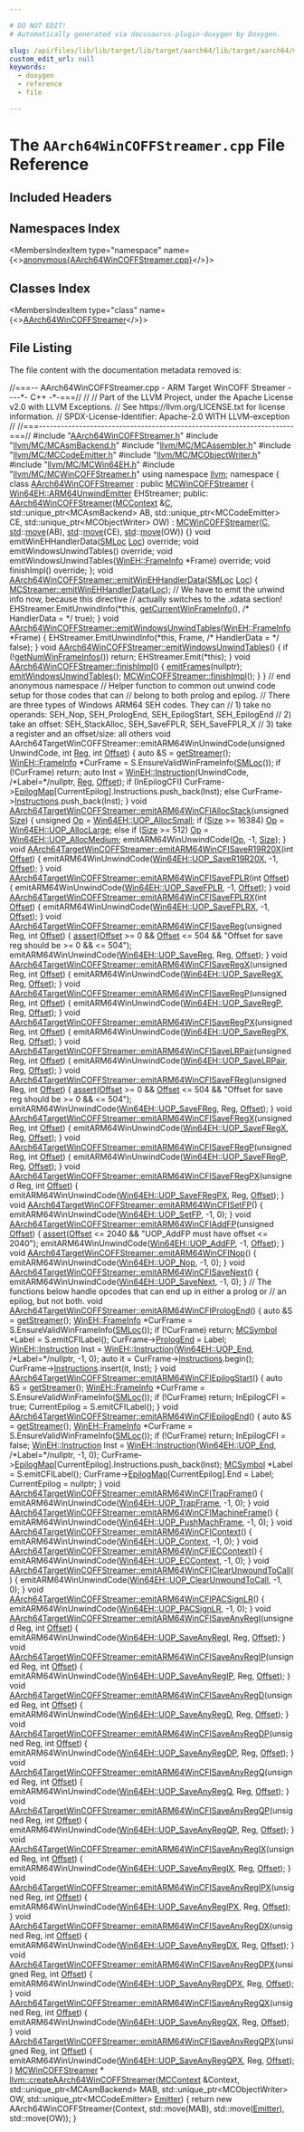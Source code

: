 ```yaml
---

# DO NOT EDIT!
# Automatically generated via docusaurus-plugin-doxygen by Doxygen.

slug: /api/files/lib/lib/target/lib/target/aarch64/lib/target/aarch64/mctargetdesc/aarch64wincoffstreamer-cpp
custom_edit_url: null
keywords:
  - doxygen
  - reference
  - file

---
```





# The `AArch64WinCOFFStreamer.cpp` File Reference

<DoxygenPage pluginConfig={pluginConfig}>



## Included Headers

<IncludesList>
<IncludesListItem
  filePath="AArch64WinCOFFStreamer.h"
  permalink="/docs/api/files/lib/lib/target/lib/target/aarch64/lib/target/aarch64/mctargetdesc/aarch64wincoffstreamer-h"
  isLocal="true" />
<IncludesListItem
  filePath="llvm/MC/MCAsmBackend.h"
  permalink="/docs/api/files/include/include/llvm/include/llvm/mc/mcasmbackend-h"
  isLocal="true" />
<IncludesListItem
  filePath="llvm/MC/MCAssembler.h"
  permalink="/docs/api/files/include/include/llvm/include/llvm/mc/mcassembler-h"
  isLocal="true" />
<IncludesListItem
  filePath="llvm/MC/MCCodeEmitter.h"
  permalink="/docs/api/files/include/include/llvm/include/llvm/mc/mccodeemitter-h"
  isLocal="true" />
<IncludesListItem
  filePath="llvm/MC/MCObjectWriter.h"
  permalink="/docs/api/files/include/include/llvm/include/llvm/mc/mcobjectwriter-h"
  isLocal="true" />
<IncludesListItem
  filePath="llvm/MC/MCWin64EH.h"
  permalink="/docs/api/files/include/include/llvm/include/llvm/mc/mcwin64eh-h"
  isLocal="true" />
<IncludesListItem
  filePath="llvm/MC/MCWinCOFFStreamer.h"
  permalink="/docs/api/files/include/include/llvm/include/llvm/mc/mcwincoffstreamer-h"
  isLocal="true" />
</IncludesList>

## Namespaces Index

<MembersIndex>

<MembersIndexItem
  type="namespace"
  name={<><a href="/docs/api/namespaces/anonymous-aarch64wincoffstreamer-cpp-">anonymous&#123;AArch64WinCOFFStreamer.cpp&#125;</a></>}>
</MembersIndexItem>

</MembersIndex>

## Classes Index

<MembersIndex>

<MembersIndexItem
  type="class"
  name={<><a href="/docs/api/classes/anonymous-namespace-aarch64wincoffstreamer-cpp-/aarch64wincoffstreamer">AArch64WinCOFFStreamer</a></>}>
</MembersIndexItem>

</MembersIndex>


## File Listing

The file content with the documentation metadata removed is:

<ProgramListing>

<Link id="l00001" /><CodeLine lineNumber="1"><span class="doxyHighlightComment">//===-- AArch64WinCOFFStreamer.cpp - ARM Target WinCOFF Streamer ----&#42;- C++ -&#42;-===//</span></CodeLine>
<Link id="l00002" /><CodeLine lineNumber="2"><span class="doxyHighlightComment">//</span></CodeLine>
<Link id="l00003" /><CodeLine lineNumber="3"><span class="doxyHighlightComment">// Part of the LLVM Project, under the Apache License v2.0 with LLVM Exceptions.</span></CodeLine>
<Link id="l00004" /><CodeLine lineNumber="4"><span class="doxyHighlightComment">// See https://llvm.org/LICENSE.txt for license information.</span></CodeLine>
<Link id="l00005" /><CodeLine lineNumber="5"><span class="doxyHighlightComment">// SPDX-License-Identifier: Apache-2.0 WITH LLVM-exception</span></CodeLine>
<Link id="l00006" /><CodeLine lineNumber="6"><span class="doxyHighlightComment">//</span></CodeLine>
<Link id="l00007" /><CodeLine lineNumber="7"><span class="doxyHighlightComment">//===----------------------------------------------------------------------===//</span></CodeLine>
<Link id="l00008" /><CodeLine lineNumber="8"></CodeLine>
<Link id="l00009" /><CodeLine lineNumber="9"><span class="doxyHighlightPreprocessor">#include &quot;<a href="/docs/api/files/lib/lib/target/lib/target/aarch64/lib/target/aarch64/mctargetdesc/aarch64wincoffstreamer-h">AArch64WinCOFFStreamer.h</a>&quot;</span></CodeLine>
<Link id="l00010" /><CodeLine lineNumber="10"><span class="doxyHighlightPreprocessor">#include &quot;<a href="/docs/api/files/include/include/llvm/include/llvm/mc/mcasmbackend-h">llvm/MC/MCAsmBackend.h</a>&quot;</span></CodeLine>
<Link id="l00011" /><CodeLine lineNumber="11"><span class="doxyHighlightPreprocessor">#include &quot;<a href="/docs/api/files/include/include/llvm/include/llvm/mc/mcassembler-h">llvm/MC/MCAssembler.h</a>&quot;</span></CodeLine>
<Link id="l00012" /><CodeLine lineNumber="12"><span class="doxyHighlightPreprocessor">#include &quot;<a href="/docs/api/files/include/include/llvm/include/llvm/mc/mccodeemitter-h">llvm/MC/MCCodeEmitter.h</a>&quot;</span></CodeLine>
<Link id="l00013" /><CodeLine lineNumber="13"><span class="doxyHighlightPreprocessor">#include &quot;<a href="/docs/api/files/include/include/llvm/include/llvm/mc/mcobjectwriter-h">llvm/MC/MCObjectWriter.h</a>&quot;</span></CodeLine>
<Link id="l00014" /><CodeLine lineNumber="14"><span class="doxyHighlightPreprocessor">#include &quot;<a href="/docs/api/files/include/include/llvm/include/llvm/mc/mcwin64eh-h">llvm/MC/MCWin64EH.h</a>&quot;</span></CodeLine>
<Link id="l00015" /><CodeLine lineNumber="15"><span class="doxyHighlightPreprocessor">#include &quot;<a href="/docs/api/files/include/include/llvm/include/llvm/mc/mcwincoffstreamer-h">llvm/MC/MCWinCOFFStreamer.h</a>&quot;</span></CodeLine>
<Link id="l00016" /><CodeLine lineNumber="16"></CodeLine>
<Link id="l00017" /><CodeLine lineNumber="17"><span class="doxyHighlightKeyword">using namespace </span><span class="doxyHighlight"><a href="/docs/api/namespaces/llvm">llvm</a>;</span></CodeLine>
<Link id="l00018" /><CodeLine lineNumber="18"></CodeLine>
<Link id="l00019" /><CodeLine lineNumber="19" lineLink="/docs/api/namespaces/anonymous-aarch64wincoffstreamer-cpp-"><span class="doxyHighlightKeyword">namespace </span><span class="doxyHighlight">&#123;</span></CodeLine>
<Link id="l00020" /><CodeLine lineNumber="20"></CodeLine>
<Link id="l00021" /><CodeLine lineNumber="21" lineLink="/docs/api/classes/anonymous-namespace-aarch64wincoffstreamer-cpp-/aarch64wincoffstreamer"><span class="doxyHighlightKeyword">class </span><span class="doxyHighlight"><a href="/docs/api/classes/anonymous-namespace-aarch64wincoffstreamer-cpp-/aarch64wincoffstreamer/#af8b470702843e1ae0d60d8041f2e48c7">AArch64WinCOFFStreamer</a> : </span><span class="doxyHighlightKeyword">public</span><span class="doxyHighlight"> <a href="/docs/api/classes/llvm/mcwincoffstreamer/#a5c671ab9beefef98e0f4702b91cd96b5">MCWinCOFFStreamer</a> &#123;</span></CodeLine>
<Link id="l00022" /><CodeLine lineNumber="22"><span class="doxyHighlight">  <a href="/docs/api/classes/llvm/win64eh/arm64unwindemitter">Win64EH::ARM64UnwindEmitter</a> EHStreamer;</span></CodeLine>
<Link id="l00023" /><CodeLine lineNumber="23"></CodeLine>
<Link id="l00024" /><CodeLine lineNumber="24"><span class="doxyHighlightKeyword">public</span><span class="doxyHighlight">:</span></CodeLine>
<Link id="l00025" /><CodeLine lineNumber="25" lineLink="/docs/api/classes/anonymous-namespace-aarch64wincoffstreamer-cpp-/aarch64wincoffstreamer/#af8b470702843e1ae0d60d8041f2e48c7"><span class="doxyHighlight">  <a href="/docs/api/classes/anonymous-namespace-aarch64wincoffstreamer-cpp-/aarch64wincoffstreamer/#af8b470702843e1ae0d60d8041f2e48c7">AArch64WinCOFFStreamer</a>(<a href="/docs/api/classes/llvm/mccontext">MCContext</a> &amp;<a href="/docs/api/namespaces/llvm/callingconv/#ac6aa1387c4375260e2468eb5a77fdb4cafd841a49aec1539bc88abc8ff9e170fb">C</a>, std::unique&#95;ptr&lt;MCAsmBackend&gt; AB,</span></CodeLine>
<Link id="l00026" /><CodeLine lineNumber="26"><span class="doxyHighlight">                         std::unique&#95;ptr&lt;MCCodeEmitter&gt; CE,</span></CodeLine>
<Link id="l00027" /><CodeLine lineNumber="27"><span class="doxyHighlight">                         std::unique&#95;ptr&lt;MCObjectWriter&gt; OW)</span></CodeLine>
<Link id="l00028" /><CodeLine lineNumber="28"><span class="doxyHighlight">      : <a href="/docs/api/classes/llvm/mcwincoffstreamer/#a5c671ab9beefef98e0f4702b91cd96b5">MCWinCOFFStreamer</a>(<a href="/docs/api/namespaces/llvm/callingconv/#ac6aa1387c4375260e2468eb5a77fdb4cafd841a49aec1539bc88abc8ff9e170fb">C</a>, <a href="/docs/api/namespaces/std">std</a>::<a href="/docs/api/namespaces/llvm/#abfc9c7ecf70f66901e439f7c04ef3dbb">move</a>(AB), <a href="/docs/api/namespaces/std">std</a>::<a href="/docs/api/namespaces/llvm/#abfc9c7ecf70f66901e439f7c04ef3dbb">move</a>(CE), <a href="/docs/api/namespaces/std">std</a>::<a href="/docs/api/namespaces/llvm/#abfc9c7ecf70f66901e439f7c04ef3dbb">move</a>(OW)) &#123;&#125;</span></CodeLine>
<Link id="l00029" /><CodeLine lineNumber="29"></CodeLine>
<Link id="l00030" /><CodeLine lineNumber="30"><span class="doxyHighlight">  </span><span class="doxyHighlightKeywordType">void</span><span class="doxyHighlight"> emitWinEHHandlerData(<a href="/docs/api/classes/llvm/smloc">SMLoc</a> <a href="/docs/api/namespaces/llvm/loc">Loc</a>) </span><span class="doxyHighlightKeyword">override</span><span class="doxyHighlight">;</span></CodeLine>
<Link id="l00031" /><CodeLine lineNumber="31"><span class="doxyHighlight">  </span><span class="doxyHighlightKeywordType">void</span><span class="doxyHighlight"> emitWindowsUnwindTables() </span><span class="doxyHighlightKeyword">override</span><span class="doxyHighlight">;</span></CodeLine>
<Link id="l00032" /><CodeLine lineNumber="32"><span class="doxyHighlight">  </span><span class="doxyHighlightKeywordType">void</span><span class="doxyHighlight"> emitWindowsUnwindTables(<a href="/docs/api/structs/llvm/wineh/frameinfo">WinEH::FrameInfo</a> &#42;Frame) </span><span class="doxyHighlightKeyword">override</span><span class="doxyHighlight">;</span></CodeLine>
<Link id="l00033" /><CodeLine lineNumber="33"><span class="doxyHighlight">  </span><span class="doxyHighlightKeywordType">void</span><span class="doxyHighlight"> finishImpl() </span><span class="doxyHighlightKeyword">override</span><span class="doxyHighlight">;</span></CodeLine>
<Link id="l00034" /><CodeLine lineNumber="34"><span class="doxyHighlight">&#125;;</span></CodeLine>
<Link id="l00035" /><CodeLine lineNumber="35"></CodeLine>
<Link id="l00036" /><CodeLine lineNumber="36" lineLink="/docs/api/classes/anonymous-namespace-aarch64wincoffstreamer-cpp-/aarch64wincoffstreamer/#acd5116daf50e7e1c389362e6eb3fdc55"><span class="doxyHighlightKeywordType">void</span><span class="doxyHighlight"> <a href="/docs/api/classes/anonymous-namespace-aarch64wincoffstreamer-cpp-/aarch64wincoffstreamer/#acd5116daf50e7e1c389362e6eb3fdc55">AArch64WinCOFFStreamer::emitWinEHHandlerData</a>(<a href="/docs/api/classes/llvm/smloc">SMLoc</a> <a href="/docs/api/namespaces/llvm/loc">Loc</a>) &#123;</span></CodeLine>
<Link id="l00037" /><CodeLine lineNumber="37"><span class="doxyHighlight">  <a href="/docs/api/classes/llvm/mcstreamer/#a4e42517f705e57c03ce078fcac4e8f19">MCStreamer::emitWinEHHandlerData</a>(<a href="/docs/api/namespaces/llvm/loc">Loc</a>);</span></CodeLine>
<Link id="l00038" /><CodeLine lineNumber="38"></CodeLine>
<Link id="l00039" /><CodeLine lineNumber="39"><span class="doxyHighlight">  </span><span class="doxyHighlightComment">// We have to emit the unwind info now, because this directive</span></CodeLine>
<Link id="l00040" /><CodeLine lineNumber="40"><span class="doxyHighlight">  </span><span class="doxyHighlightComment">// actually switches to the .xdata section!</span></CodeLine>
<Link id="l00041" /><CodeLine lineNumber="41"><span class="doxyHighlight">  EHStreamer.EmitUnwindInfo(&#42;</span><span class="doxyHighlightKeyword">this</span><span class="doxyHighlight">, <a href="/docs/api/classes/llvm/mcstreamer/#af2c1682a7f094bf9534d3461286aa62f">getCurrentWinFrameInfo</a>(),</span></CodeLine>
<Link id="l00042" /><CodeLine lineNumber="42"><span class="doxyHighlight">                            </span><span class="doxyHighlightComment">/&#42; HandlerData = &#42;/</span><span class="doxyHighlight"> </span><span class="doxyHighlightKeyword">true</span><span class="doxyHighlight">);</span></CodeLine>
<Link id="l00043" /><CodeLine lineNumber="43"><span class="doxyHighlight">&#125;</span></CodeLine>
<Link id="l00044" /><CodeLine lineNumber="44"></CodeLine>
<Link id="l00045" /><CodeLine lineNumber="45" lineLink="/docs/api/classes/anonymous-namespace-aarch64wincoffstreamer-cpp-/aarch64wincoffstreamer/#a91589e65a0284a67e17076bb9b5b0e49"><span class="doxyHighlightKeywordType">void</span><span class="doxyHighlight"> <a href="/docs/api/classes/anonymous-namespace-aarch64wincoffstreamer-cpp-/aarch64wincoffstreamer/#a4fea67fe039acc76c5893c493af01847">AArch64WinCOFFStreamer::emitWindowsUnwindTables</a>(<a href="/docs/api/structs/llvm/wineh/frameinfo">WinEH::FrameInfo</a> &#42;Frame) &#123;</span></CodeLine>
<Link id="l00046" /><CodeLine lineNumber="46"><span class="doxyHighlight">  EHStreamer.EmitUnwindInfo(&#42;</span><span class="doxyHighlightKeyword">this</span><span class="doxyHighlight">, Frame, </span><span class="doxyHighlightComment">/&#42; HandlerData = &#42;/</span><span class="doxyHighlight"> </span><span class="doxyHighlightKeyword">false</span><span class="doxyHighlight">);</span></CodeLine>
<Link id="l00047" /><CodeLine lineNumber="47"><span class="doxyHighlight">&#125;</span></CodeLine>
<Link id="l00048" /><CodeLine lineNumber="48"></CodeLine>
<Link id="l00049" /><CodeLine lineNumber="49" lineLink="/docs/api/classes/anonymous-namespace-aarch64wincoffstreamer-cpp-/aarch64wincoffstreamer/#a4fea67fe039acc76c5893c493af01847"><span class="doxyHighlightKeywordType">void</span><span class="doxyHighlight"> <a href="/docs/api/classes/anonymous-namespace-aarch64wincoffstreamer-cpp-/aarch64wincoffstreamer/#a4fea67fe039acc76c5893c493af01847">AArch64WinCOFFStreamer::emitWindowsUnwindTables</a>() &#123;</span></CodeLine>
<Link id="l00050" /><CodeLine lineNumber="50"><span class="doxyHighlight">  </span><span class="doxyHighlightKeywordFlow">if</span><span class="doxyHighlight"> (!<a href="/docs/api/classes/llvm/mcstreamer/#a29cea003318c9d843e3dd2072ad87e80">getNumWinFrameInfos</a>())</span></CodeLine>
<Link id="l00051" /><CodeLine lineNumber="51"><span class="doxyHighlight">    </span><span class="doxyHighlightKeywordFlow">return</span><span class="doxyHighlight">;</span></CodeLine>
<Link id="l00052" /><CodeLine lineNumber="52"><span class="doxyHighlight">  EHStreamer.Emit(&#42;</span><span class="doxyHighlightKeyword">this</span><span class="doxyHighlight">);</span></CodeLine>
<Link id="l00053" /><CodeLine lineNumber="53"><span class="doxyHighlight">&#125;</span></CodeLine>
<Link id="l00054" /><CodeLine lineNumber="54"></CodeLine>
<Link id="l00055" /><CodeLine lineNumber="55" lineLink="/docs/api/classes/anonymous-namespace-aarch64wincoffstreamer-cpp-/aarch64wincoffstreamer/#a2eb3606a403f00ac9653b45f4b246d1d"><span class="doxyHighlightKeywordType">void</span><span class="doxyHighlight"> <a href="/docs/api/classes/anonymous-namespace-aarch64wincoffstreamer-cpp-/aarch64wincoffstreamer/#a2eb3606a403f00ac9653b45f4b246d1d">AArch64WinCOFFStreamer::finishImpl</a>() &#123;</span></CodeLine>
<Link id="l00056" /><CodeLine lineNumber="56"><span class="doxyHighlight">  <a href="/docs/api/classes/llvm/mcobjectstreamer/#ad65b998727eb009e1a448a4aa3f2e1b3">emitFrames</a>(</span><span class="doxyHighlightKeyword">nullptr</span><span class="doxyHighlight">);</span></CodeLine>
<Link id="l00057" /><CodeLine lineNumber="57"><span class="doxyHighlight">  <a href="/docs/api/classes/anonymous-namespace-aarch64wincoffstreamer-cpp-/aarch64wincoffstreamer/#a4fea67fe039acc76c5893c493af01847">emitWindowsUnwindTables</a>();</span></CodeLine>
<Link id="l00058" /><CodeLine lineNumber="58"></CodeLine>
<Link id="l00059" /><CodeLine lineNumber="59"><span class="doxyHighlight">  <a href="/docs/api/classes/llvm/mcwincoffstreamer/#a7f964c60245b61612ddd6509cba7eb74">MCWinCOFFStreamer::finishImpl</a>();</span></CodeLine>
<Link id="l00060" /><CodeLine lineNumber="60"><span class="doxyHighlight">&#125;</span></CodeLine>
<Link id="l00061" /><CodeLine lineNumber="61"><span class="doxyHighlight">&#125; </span><span class="doxyHighlightComment">// end anonymous namespace</span></CodeLine>
<Link id="l00062" /><CodeLine lineNumber="62"></CodeLine>
<Link id="l00063" /><CodeLine lineNumber="63"><span class="doxyHighlightComment">// Helper function to common out unwind code setup for those codes that can</span></CodeLine>
<Link id="l00064" /><CodeLine lineNumber="64"><span class="doxyHighlightComment">// belong to both prolog and epilog.</span></CodeLine>
<Link id="l00065" /><CodeLine lineNumber="65"><span class="doxyHighlightComment">// There are three types of Windows ARM64 SEH codes.  They can</span></CodeLine>
<Link id="l00066" /><CodeLine lineNumber="66"><span class="doxyHighlightComment">// 1) take no operands: SEH&#95;Nop, SEH&#95;PrologEnd, SEH&#95;EpilogStart, SEH&#95;EpilogEnd</span></CodeLine>
<Link id="l00067" /><CodeLine lineNumber="67"><span class="doxyHighlightComment">// 2) take an offset: SEH&#95;StackAlloc, SEH&#95;SaveFPLR, SEH&#95;SaveFPLR&#95;X</span></CodeLine>
<Link id="l00068" /><CodeLine lineNumber="68"><span class="doxyHighlightComment">// 3) take a register and an offset/size: all others</span></CodeLine>
<Link id="l00069" /><CodeLine lineNumber="69"><span class="doxyHighlightKeywordType">void</span><span class="doxyHighlight"> AArch64TargetWinCOFFStreamer::emitARM64WinUnwindCode(</span><span class="doxyHighlightKeywordType">unsigned</span><span class="doxyHighlight"> UnwindCode,</span></CodeLine>
<Link id="l00070" /><CodeLine lineNumber="70"><span class="doxyHighlight">                                                          </span><span class="doxyHighlightKeywordType">int</span><span class="doxyHighlight"> <a href="/docs/api/files/lib/lib/codegen/machinesink-cpp/#a359e1ff26f6d466d927a61aae45b05c3">Reg</a>, </span><span class="doxyHighlightKeywordType">int</span><span class="doxyHighlight"> <a href="/docs/api/namespaces/llvm/#a05f5b9a11bdcc5feba62899f95dcf878a3134224cba2545bc57954d3b072aebb4">Offset</a>) &#123;</span></CodeLine>
<Link id="l00071" /><CodeLine lineNumber="71"><span class="doxyHighlight">  </span><span class="doxyHighlightKeyword">auto</span><span class="doxyHighlight"> &amp;S = <a href="/docs/api/classes/llvm/mctargetstreamer/#aae0550266742eb14bea527b1e6f6300a">getStreamer</a>();</span></CodeLine>
<Link id="l00072" /><CodeLine lineNumber="72"><span class="doxyHighlight">  <a href="/docs/api/structs/llvm/wineh/frameinfo">WinEH::FrameInfo</a> &#42;CurFrame = S.EnsureValidWinFrameInfo(<a href="/docs/api/classes/llvm/smloc">SMLoc</a>());</span></CodeLine>
<Link id="l00073" /><CodeLine lineNumber="73"><span class="doxyHighlight">  </span><span class="doxyHighlightKeywordFlow">if</span><span class="doxyHighlight"> (!CurFrame)</span></CodeLine>
<Link id="l00074" /><CodeLine lineNumber="74"><span class="doxyHighlight">    </span><span class="doxyHighlightKeywordFlow">return</span><span class="doxyHighlight">;</span></CodeLine>
<Link id="l00075" /><CodeLine lineNumber="75"><span class="doxyHighlight">  </span><span class="doxyHighlightKeyword">auto</span><span class="doxyHighlight"> Inst = <a href="/docs/api/structs/llvm/wineh/instruction">WinEH::Instruction</a>(UnwindCode, </span><span class="doxyHighlightComment">/&#42;Label=&#42;/</span><span class="doxyHighlightKeyword">nullptr</span><span class="doxyHighlight">, <a href="/docs/api/files/lib/lib/codegen/machinesink-cpp/#a359e1ff26f6d466d927a61aae45b05c3">Reg</a>, <a href="/docs/api/namespaces/llvm/#a05f5b9a11bdcc5feba62899f95dcf878a3134224cba2545bc57954d3b072aebb4">Offset</a>);</span></CodeLine>
<Link id="l00076" /><CodeLine lineNumber="76"><span class="doxyHighlight">  </span><span class="doxyHighlightKeywordFlow">if</span><span class="doxyHighlight"> (InEpilogCFI)</span></CodeLine>
<Link id="l00077" /><CodeLine lineNumber="77"><span class="doxyHighlight">    CurFrame-&gt;<a href="/docs/api/structs/llvm/wineh/frameinfo/#a7364f28eaaef25fb43890373f3792a01">EpilogMap</a>&#91;CurrentEpilog&#93;.Instructions.push&#95;back(Inst);</span></CodeLine>
<Link id="l00078" /><CodeLine lineNumber="78"><span class="doxyHighlight">  </span><span class="doxyHighlightKeywordFlow">else</span></CodeLine>
<Link id="l00079" /><CodeLine lineNumber="79"><span class="doxyHighlight">    CurFrame-&gt;<a href="/docs/api/structs/llvm/wineh/frameinfo/#a10bcb4d81ba20e479977a46859383c93">Instructions</a>.push&#95;back(Inst);</span></CodeLine>
<Link id="l00080" /><CodeLine lineNumber="80"><span class="doxyHighlight">&#125;</span></CodeLine>
<Link id="l00081" /><CodeLine lineNumber="81"></CodeLine>
<Link id="l00082" /><CodeLine lineNumber="82" lineLink="/docs/api/classes/llvm/aarch64targetwincoffstreamer/#a9d5dd323f1b0c1f4f8d015996ff9ad62"><span class="doxyHighlightKeywordType">void</span><span class="doxyHighlight"> <a href="/docs/api/classes/llvm/aarch64targetwincoffstreamer/#a9d5dd323f1b0c1f4f8d015996ff9ad62">AArch64TargetWinCOFFStreamer::emitARM64WinCFIAllocStack</a>(</span><span class="doxyHighlightKeywordType">unsigned</span><span class="doxyHighlight"> <a href="/docs/api/files/lib/lib/analysis/inlineorder-cpp/#a7ee6f0cb51c3b9056199e9a0001fe8c3a6f6cb72d544962fa333e2e34ce64f719">Size</a>) &#123;</span></CodeLine>
<Link id="l00083" /><CodeLine lineNumber="83"><span class="doxyHighlight">  </span><span class="doxyHighlightKeywordType">unsigned</span><span class="doxyHighlight"> <a href="/docs/api/namespaces/llvm/#ab471937b9a227e70c7fe8bd9604014d6">Op</a> = <a href="/docs/api/namespaces/llvm/win64eh/#a6147069c8d9fb51bcbc2ec9ff447a21ea852e7cdf29ed57cc4c6fe34fbe236166">Win64EH::UOP&#95;AllocSmall</a>;</span></CodeLine>
<Link id="l00084" /><CodeLine lineNumber="84"><span class="doxyHighlight">  </span><span class="doxyHighlightKeywordFlow">if</span><span class="doxyHighlight"> (<a href="/docs/api/files/lib/lib/analysis/inlineorder-cpp/#a7ee6f0cb51c3b9056199e9a0001fe8c3a6f6cb72d544962fa333e2e34ce64f719">Size</a> &gt;= 16384)</span></CodeLine>
<Link id="l00085" /><CodeLine lineNumber="85"><span class="doxyHighlight">    <a href="/docs/api/namespaces/llvm/#ab471937b9a227e70c7fe8bd9604014d6">Op</a> = <a href="/docs/api/namespaces/llvm/win64eh/#a6147069c8d9fb51bcbc2ec9ff447a21ea696f26056e05c65dd7c1bb6da6bb6c94">Win64EH::UOP&#95;AllocLarge</a>;</span></CodeLine>
<Link id="l00086" /><CodeLine lineNumber="86"><span class="doxyHighlight">  </span><span class="doxyHighlightKeywordFlow">else</span><span class="doxyHighlight"> </span><span class="doxyHighlightKeywordFlow">if</span><span class="doxyHighlight"> (<a href="/docs/api/files/lib/lib/analysis/inlineorder-cpp/#a7ee6f0cb51c3b9056199e9a0001fe8c3a6f6cb72d544962fa333e2e34ce64f719">Size</a> &gt;= 512)</span></CodeLine>
<Link id="l00087" /><CodeLine lineNumber="87"><span class="doxyHighlight">    <a href="/docs/api/namespaces/llvm/#ab471937b9a227e70c7fe8bd9604014d6">Op</a> = <a href="/docs/api/namespaces/llvm/win64eh/#a6147069c8d9fb51bcbc2ec9ff447a21eae2ba520dfe4a97772ebb8e010f14b90e">Win64EH::UOP&#95;AllocMedium</a>;</span></CodeLine>
<Link id="l00088" /><CodeLine lineNumber="88"><span class="doxyHighlight">  emitARM64WinUnwindCode(<a href="/docs/api/namespaces/llvm/#ab471937b9a227e70c7fe8bd9604014d6">Op</a>, -1, <a href="/docs/api/files/lib/lib/analysis/inlineorder-cpp/#a7ee6f0cb51c3b9056199e9a0001fe8c3a6f6cb72d544962fa333e2e34ce64f719">Size</a>);</span></CodeLine>
<Link id="l00089" /><CodeLine lineNumber="89"><span class="doxyHighlight">&#125;</span></CodeLine>
<Link id="l00090" /><CodeLine lineNumber="90"></CodeLine>
<Link id="l00091" /><CodeLine lineNumber="91" lineLink="/docs/api/classes/llvm/aarch64targetwincoffstreamer/#a53e079f811bf83e7cff1269555eefe00"><span class="doxyHighlightKeywordType">void</span><span class="doxyHighlight"> <a href="/docs/api/classes/llvm/aarch64targetwincoffstreamer/#a53e079f811bf83e7cff1269555eefe00">AArch64TargetWinCOFFStreamer::emitARM64WinCFISaveR19R20X</a>(</span><span class="doxyHighlightKeywordType">int</span><span class="doxyHighlight"> <a href="/docs/api/namespaces/llvm/#a05f5b9a11bdcc5feba62899f95dcf878a3134224cba2545bc57954d3b072aebb4">Offset</a>) &#123;</span></CodeLine>
<Link id="l00092" /><CodeLine lineNumber="92"><span class="doxyHighlight">  emitARM64WinUnwindCode(<a href="/docs/api/namespaces/llvm/win64eh/#a6147069c8d9fb51bcbc2ec9ff447a21eabcce408cff8a8caddd672fcf9d5f7c4d">Win64EH::UOP&#95;SaveR19R20X</a>, -1, <a href="/docs/api/namespaces/llvm/#a05f5b9a11bdcc5feba62899f95dcf878a3134224cba2545bc57954d3b072aebb4">Offset</a>);</span></CodeLine>
<Link id="l00093" /><CodeLine lineNumber="93"><span class="doxyHighlight">&#125;</span></CodeLine>
<Link id="l00094" /><CodeLine lineNumber="94"></CodeLine>
<Link id="l00095" /><CodeLine lineNumber="95" lineLink="/docs/api/classes/llvm/aarch64targetwincoffstreamer/#a776d494d1bb3f48d1ec38ca9ed7cb293"><span class="doxyHighlightKeywordType">void</span><span class="doxyHighlight"> <a href="/docs/api/classes/llvm/aarch64targetwincoffstreamer/#a776d494d1bb3f48d1ec38ca9ed7cb293">AArch64TargetWinCOFFStreamer::emitARM64WinCFISaveFPLR</a>(</span><span class="doxyHighlightKeywordType">int</span><span class="doxyHighlight"> <a href="/docs/api/namespaces/llvm/#a05f5b9a11bdcc5feba62899f95dcf878a3134224cba2545bc57954d3b072aebb4">Offset</a>) &#123;</span></CodeLine>
<Link id="l00096" /><CodeLine lineNumber="96"><span class="doxyHighlight">  emitARM64WinUnwindCode(<a href="/docs/api/namespaces/llvm/win64eh/#a6147069c8d9fb51bcbc2ec9ff447a21ea40d470d658f8310637362abe42236e5a">Win64EH::UOP&#95;SaveFPLR</a>, -1, <a href="/docs/api/namespaces/llvm/#a05f5b9a11bdcc5feba62899f95dcf878a3134224cba2545bc57954d3b072aebb4">Offset</a>);</span></CodeLine>
<Link id="l00097" /><CodeLine lineNumber="97"><span class="doxyHighlight">&#125;</span></CodeLine>
<Link id="l00098" /><CodeLine lineNumber="98"></CodeLine>
<Link id="l00099" /><CodeLine lineNumber="99" lineLink="/docs/api/classes/llvm/aarch64targetwincoffstreamer/#abdf489e079f69bed3409cb73e79ecf7d"><span class="doxyHighlightKeywordType">void</span><span class="doxyHighlight"> <a href="/docs/api/classes/llvm/aarch64targetwincoffstreamer/#abdf489e079f69bed3409cb73e79ecf7d">AArch64TargetWinCOFFStreamer::emitARM64WinCFISaveFPLRX</a>(</span><span class="doxyHighlightKeywordType">int</span><span class="doxyHighlight"> <a href="/docs/api/namespaces/llvm/#a05f5b9a11bdcc5feba62899f95dcf878a3134224cba2545bc57954d3b072aebb4">Offset</a>) &#123;</span></CodeLine>
<Link id="l00100" /><CodeLine lineNumber="100"><span class="doxyHighlight">  emitARM64WinUnwindCode(<a href="/docs/api/namespaces/llvm/win64eh/#a6147069c8d9fb51bcbc2ec9ff447a21ea1c1e91f085207677f6a87f72211a8e7d">Win64EH::UOP&#95;SaveFPLRX</a>, -1, <a href="/docs/api/namespaces/llvm/#a05f5b9a11bdcc5feba62899f95dcf878a3134224cba2545bc57954d3b072aebb4">Offset</a>);</span></CodeLine>
<Link id="l00101" /><CodeLine lineNumber="101"><span class="doxyHighlight">&#125;</span></CodeLine>
<Link id="l00102" /><CodeLine lineNumber="102"></CodeLine>
<Link id="l00103" /><CodeLine lineNumber="103" lineLink="/docs/api/classes/llvm/aarch64targetwincoffstreamer/#ad23ddcd99441b416fad20f4891eedda6"><span class="doxyHighlightKeywordType">void</span><span class="doxyHighlight"> <a href="/docs/api/classes/llvm/aarch64targetwincoffstreamer/#ad23ddcd99441b416fad20f4891eedda6">AArch64TargetWinCOFFStreamer::emitARM64WinCFISaveReg</a>(</span><span class="doxyHighlightKeywordType">unsigned</span><span class="doxyHighlight"> Reg,</span></CodeLine>
<Link id="l00104" /><CodeLine lineNumber="104"><span class="doxyHighlight">                                                          </span><span class="doxyHighlightKeywordType">int</span><span class="doxyHighlight"> <a href="/docs/api/namespaces/llvm/#a05f5b9a11bdcc5feba62899f95dcf878a3134224cba2545bc57954d3b072aebb4">Offset</a>) &#123;</span></CodeLine>
<Link id="l00105" /><CodeLine lineNumber="105"><span class="doxyHighlight">  <a href="/docs/api/files/lib/lib/target/lib/target/amdgpu/silowercontrolflow-cpp/#a4868c5d81c5ccc98c47aeab6244346a0">assert</a>(<a href="/docs/api/namespaces/llvm/#a05f5b9a11bdcc5feba62899f95dcf878a3134224cba2545bc57954d3b072aebb4">Offset</a> &gt;= 0 &amp;&amp; <a href="/docs/api/namespaces/llvm/#a05f5b9a11bdcc5feba62899f95dcf878a3134224cba2545bc57954d3b072aebb4">Offset</a> &lt;= 504 &amp;&amp;</span></CodeLine>
<Link id="l00106" /><CodeLine lineNumber="106"><span class="doxyHighlight">        </span><span class="doxyHighlightStringLiteral">&quot;Offset for save reg should be &gt;= 0 &amp;&amp; &lt;= 504&quot;</span><span class="doxyHighlight">);</span></CodeLine>
<Link id="l00107" /><CodeLine lineNumber="107"><span class="doxyHighlight">  emitARM64WinUnwindCode(<a href="/docs/api/namespaces/llvm/win64eh/#a6147069c8d9fb51bcbc2ec9ff447a21eabd688d6bb3a01916b39bbf1d073ec4c1">Win64EH::UOP&#95;SaveReg</a>, Reg, <a href="/docs/api/namespaces/llvm/#a05f5b9a11bdcc5feba62899f95dcf878a3134224cba2545bc57954d3b072aebb4">Offset</a>);</span></CodeLine>
<Link id="l00108" /><CodeLine lineNumber="108"><span class="doxyHighlight">&#125;</span></CodeLine>
<Link id="l00109" /><CodeLine lineNumber="109"></CodeLine>
<Link id="l00110" /><CodeLine lineNumber="110" lineLink="/docs/api/classes/llvm/aarch64targetwincoffstreamer/#a5773a16f3375a96f85a6d79f7979e22a"><span class="doxyHighlightKeywordType">void</span><span class="doxyHighlight"> <a href="/docs/api/classes/llvm/aarch64targetwincoffstreamer/#a5773a16f3375a96f85a6d79f7979e22a">AArch64TargetWinCOFFStreamer::emitARM64WinCFISaveRegX</a>(</span><span class="doxyHighlightKeywordType">unsigned</span><span class="doxyHighlight"> Reg,</span></CodeLine>
<Link id="l00111" /><CodeLine lineNumber="111"><span class="doxyHighlight">                                                           </span><span class="doxyHighlightKeywordType">int</span><span class="doxyHighlight"> <a href="/docs/api/namespaces/llvm/#a05f5b9a11bdcc5feba62899f95dcf878a3134224cba2545bc57954d3b072aebb4">Offset</a>) &#123;</span></CodeLine>
<Link id="l00112" /><CodeLine lineNumber="112"><span class="doxyHighlight">  emitARM64WinUnwindCode(<a href="/docs/api/namespaces/llvm/win64eh/#a6147069c8d9fb51bcbc2ec9ff447a21ea6177f784f0f7ad77aeda554a1bec7bc6">Win64EH::UOP&#95;SaveRegX</a>, Reg, <a href="/docs/api/namespaces/llvm/#a05f5b9a11bdcc5feba62899f95dcf878a3134224cba2545bc57954d3b072aebb4">Offset</a>);</span></CodeLine>
<Link id="l00113" /><CodeLine lineNumber="113"><span class="doxyHighlight">&#125;</span></CodeLine>
<Link id="l00114" /><CodeLine lineNumber="114"></CodeLine>
<Link id="l00115" /><CodeLine lineNumber="115" lineLink="/docs/api/classes/llvm/aarch64targetwincoffstreamer/#a52a565690de4ff6cc0e41fe8ce0e5205"><span class="doxyHighlightKeywordType">void</span><span class="doxyHighlight"> <a href="/docs/api/classes/llvm/aarch64targetwincoffstreamer/#a52a565690de4ff6cc0e41fe8ce0e5205">AArch64TargetWinCOFFStreamer::emitARM64WinCFISaveRegP</a>(</span><span class="doxyHighlightKeywordType">unsigned</span><span class="doxyHighlight"> Reg,</span></CodeLine>
<Link id="l00116" /><CodeLine lineNumber="116"><span class="doxyHighlight">                                                           </span><span class="doxyHighlightKeywordType">int</span><span class="doxyHighlight"> <a href="/docs/api/namespaces/llvm/#a05f5b9a11bdcc5feba62899f95dcf878a3134224cba2545bc57954d3b072aebb4">Offset</a>) &#123;</span></CodeLine>
<Link id="l00117" /><CodeLine lineNumber="117"><span class="doxyHighlight">  emitARM64WinUnwindCode(<a href="/docs/api/namespaces/llvm/win64eh/#a6147069c8d9fb51bcbc2ec9ff447a21ea8c6bd0c4141baac292a758ad1e4ed2d2">Win64EH::UOP&#95;SaveRegP</a>, Reg, <a href="/docs/api/namespaces/llvm/#a05f5b9a11bdcc5feba62899f95dcf878a3134224cba2545bc57954d3b072aebb4">Offset</a>);</span></CodeLine>
<Link id="l00118" /><CodeLine lineNumber="118"><span class="doxyHighlight">&#125;</span></CodeLine>
<Link id="l00119" /><CodeLine lineNumber="119"></CodeLine>
<Link id="l00120" /><CodeLine lineNumber="120" lineLink="/docs/api/classes/llvm/aarch64targetwincoffstreamer/#a575a9e794a2aef1d0d570c7edc34ed5f"><span class="doxyHighlightKeywordType">void</span><span class="doxyHighlight"> <a href="/docs/api/classes/llvm/aarch64targetwincoffstreamer/#a575a9e794a2aef1d0d570c7edc34ed5f">AArch64TargetWinCOFFStreamer::emitARM64WinCFISaveRegPX</a>(</span><span class="doxyHighlightKeywordType">unsigned</span><span class="doxyHighlight"> Reg,</span></CodeLine>
<Link id="l00121" /><CodeLine lineNumber="121"><span class="doxyHighlight">                                                            </span><span class="doxyHighlightKeywordType">int</span><span class="doxyHighlight"> <a href="/docs/api/namespaces/llvm/#a05f5b9a11bdcc5feba62899f95dcf878a3134224cba2545bc57954d3b072aebb4">Offset</a>) &#123;</span></CodeLine>
<Link id="l00122" /><CodeLine lineNumber="122"><span class="doxyHighlight">  emitARM64WinUnwindCode(<a href="/docs/api/namespaces/llvm/win64eh/#a6147069c8d9fb51bcbc2ec9ff447a21ea9f7d600586e92963f5881e13cb4886ce">Win64EH::UOP&#95;SaveRegPX</a>, Reg, <a href="/docs/api/namespaces/llvm/#a05f5b9a11bdcc5feba62899f95dcf878a3134224cba2545bc57954d3b072aebb4">Offset</a>);</span></CodeLine>
<Link id="l00123" /><CodeLine lineNumber="123"><span class="doxyHighlight">&#125;</span></CodeLine>
<Link id="l00124" /><CodeLine lineNumber="124"></CodeLine>
<Link id="l00125" /><CodeLine lineNumber="125" lineLink="/docs/api/classes/llvm/aarch64targetwincoffstreamer/#aef6cff36fe98e1647a42225aeaae0048"><span class="doxyHighlightKeywordType">void</span><span class="doxyHighlight"> <a href="/docs/api/classes/llvm/aarch64targetwincoffstreamer/#aef6cff36fe98e1647a42225aeaae0048">AArch64TargetWinCOFFStreamer::emitARM64WinCFISaveLRPair</a>(</span><span class="doxyHighlightKeywordType">unsigned</span><span class="doxyHighlight"> Reg,</span></CodeLine>
<Link id="l00126" /><CodeLine lineNumber="126"><span class="doxyHighlight">                                                             </span><span class="doxyHighlightKeywordType">int</span><span class="doxyHighlight"> <a href="/docs/api/namespaces/llvm/#a05f5b9a11bdcc5feba62899f95dcf878a3134224cba2545bc57954d3b072aebb4">Offset</a>) &#123;</span></CodeLine>
<Link id="l00127" /><CodeLine lineNumber="127"><span class="doxyHighlight">  emitARM64WinUnwindCode(<a href="/docs/api/namespaces/llvm/win64eh/#a6147069c8d9fb51bcbc2ec9ff447a21ea77b13b268267acfad2a633a4207d695b">Win64EH::UOP&#95;SaveLRPair</a>, Reg, <a href="/docs/api/namespaces/llvm/#a05f5b9a11bdcc5feba62899f95dcf878a3134224cba2545bc57954d3b072aebb4">Offset</a>);</span></CodeLine>
<Link id="l00128" /><CodeLine lineNumber="128"><span class="doxyHighlight">&#125;</span></CodeLine>
<Link id="l00129" /><CodeLine lineNumber="129"></CodeLine>
<Link id="l00130" /><CodeLine lineNumber="130" lineLink="/docs/api/classes/llvm/aarch64targetwincoffstreamer/#aac81076a774feba0e2e37642f0cf9539"><span class="doxyHighlightKeywordType">void</span><span class="doxyHighlight"> <a href="/docs/api/classes/llvm/aarch64targetwincoffstreamer/#aac81076a774feba0e2e37642f0cf9539">AArch64TargetWinCOFFStreamer::emitARM64WinCFISaveFReg</a>(</span><span class="doxyHighlightKeywordType">unsigned</span><span class="doxyHighlight"> Reg,</span></CodeLine>
<Link id="l00131" /><CodeLine lineNumber="131"><span class="doxyHighlight">                                                           </span><span class="doxyHighlightKeywordType">int</span><span class="doxyHighlight"> <a href="/docs/api/namespaces/llvm/#a05f5b9a11bdcc5feba62899f95dcf878a3134224cba2545bc57954d3b072aebb4">Offset</a>) &#123;</span></CodeLine>
<Link id="l00132" /><CodeLine lineNumber="132"><span class="doxyHighlight">  <a href="/docs/api/files/lib/lib/target/lib/target/amdgpu/silowercontrolflow-cpp/#a4868c5d81c5ccc98c47aeab6244346a0">assert</a>(<a href="/docs/api/namespaces/llvm/#a05f5b9a11bdcc5feba62899f95dcf878a3134224cba2545bc57954d3b072aebb4">Offset</a> &gt;= 0 &amp;&amp; <a href="/docs/api/namespaces/llvm/#a05f5b9a11bdcc5feba62899f95dcf878a3134224cba2545bc57954d3b072aebb4">Offset</a> &lt;= 504 &amp;&amp;</span></CodeLine>
<Link id="l00133" /><CodeLine lineNumber="133"><span class="doxyHighlight">        </span><span class="doxyHighlightStringLiteral">&quot;Offset for save reg should be &gt;= 0 &amp;&amp; &lt;= 504&quot;</span><span class="doxyHighlight">);</span></CodeLine>
<Link id="l00134" /><CodeLine lineNumber="134"><span class="doxyHighlight">  emitARM64WinUnwindCode(<a href="/docs/api/namespaces/llvm/win64eh/#a6147069c8d9fb51bcbc2ec9ff447a21ea0ff61e9c16bb520f1195c5892ff628ec">Win64EH::UOP&#95;SaveFReg</a>, Reg, <a href="/docs/api/namespaces/llvm/#a05f5b9a11bdcc5feba62899f95dcf878a3134224cba2545bc57954d3b072aebb4">Offset</a>);</span></CodeLine>
<Link id="l00135" /><CodeLine lineNumber="135"><span class="doxyHighlight">&#125;</span></CodeLine>
<Link id="l00136" /><CodeLine lineNumber="136"></CodeLine>
<Link id="l00137" /><CodeLine lineNumber="137" lineLink="/docs/api/classes/llvm/aarch64targetwincoffstreamer/#a935c714c9ee7803f0fd2fde72c25fc9c"><span class="doxyHighlightKeywordType">void</span><span class="doxyHighlight"> <a href="/docs/api/classes/llvm/aarch64targetwincoffstreamer/#a935c714c9ee7803f0fd2fde72c25fc9c">AArch64TargetWinCOFFStreamer::emitARM64WinCFISaveFRegX</a>(</span><span class="doxyHighlightKeywordType">unsigned</span><span class="doxyHighlight"> Reg,</span></CodeLine>
<Link id="l00138" /><CodeLine lineNumber="138"><span class="doxyHighlight">                                                            </span><span class="doxyHighlightKeywordType">int</span><span class="doxyHighlight"> <a href="/docs/api/namespaces/llvm/#a05f5b9a11bdcc5feba62899f95dcf878a3134224cba2545bc57954d3b072aebb4">Offset</a>) &#123;</span></CodeLine>
<Link id="l00139" /><CodeLine lineNumber="139"><span class="doxyHighlight">  emitARM64WinUnwindCode(<a href="/docs/api/namespaces/llvm/win64eh/#a6147069c8d9fb51bcbc2ec9ff447a21eaf3b908c7dcda8acf3116614dc1874bd8">Win64EH::UOP&#95;SaveFRegX</a>, Reg, <a href="/docs/api/namespaces/llvm/#a05f5b9a11bdcc5feba62899f95dcf878a3134224cba2545bc57954d3b072aebb4">Offset</a>);</span></CodeLine>
<Link id="l00140" /><CodeLine lineNumber="140"><span class="doxyHighlight">&#125;</span></CodeLine>
<Link id="l00141" /><CodeLine lineNumber="141"></CodeLine>
<Link id="l00142" /><CodeLine lineNumber="142" lineLink="/docs/api/classes/llvm/aarch64targetwincoffstreamer/#a4698599c8a9e726f7ccdd5874e106c46"><span class="doxyHighlightKeywordType">void</span><span class="doxyHighlight"> <a href="/docs/api/classes/llvm/aarch64targetwincoffstreamer/#a4698599c8a9e726f7ccdd5874e106c46">AArch64TargetWinCOFFStreamer::emitARM64WinCFISaveFRegP</a>(</span><span class="doxyHighlightKeywordType">unsigned</span><span class="doxyHighlight"> Reg,</span></CodeLine>
<Link id="l00143" /><CodeLine lineNumber="143"><span class="doxyHighlight">                                                            </span><span class="doxyHighlightKeywordType">int</span><span class="doxyHighlight"> <a href="/docs/api/namespaces/llvm/#a05f5b9a11bdcc5feba62899f95dcf878a3134224cba2545bc57954d3b072aebb4">Offset</a>) &#123;</span></CodeLine>
<Link id="l00144" /><CodeLine lineNumber="144"><span class="doxyHighlight">  emitARM64WinUnwindCode(<a href="/docs/api/namespaces/llvm/win64eh/#a6147069c8d9fb51bcbc2ec9ff447a21ea080b3b9cd2397e7ce59bfbd8d50220da">Win64EH::UOP&#95;SaveFRegP</a>, Reg, <a href="/docs/api/namespaces/llvm/#a05f5b9a11bdcc5feba62899f95dcf878a3134224cba2545bc57954d3b072aebb4">Offset</a>);</span></CodeLine>
<Link id="l00145" /><CodeLine lineNumber="145"><span class="doxyHighlight">&#125;</span></CodeLine>
<Link id="l00146" /><CodeLine lineNumber="146"></CodeLine>
<Link id="l00147" /><CodeLine lineNumber="147" lineLink="/docs/api/classes/llvm/aarch64targetwincoffstreamer/#a4b9f704f338b2988be588e3e3dc7daad"><span class="doxyHighlightKeywordType">void</span><span class="doxyHighlight"> <a href="/docs/api/classes/llvm/aarch64targetwincoffstreamer/#a4b9f704f338b2988be588e3e3dc7daad">AArch64TargetWinCOFFStreamer::emitARM64WinCFISaveFRegPX</a>(</span><span class="doxyHighlightKeywordType">unsigned</span><span class="doxyHighlight"> Reg,</span></CodeLine>
<Link id="l00148" /><CodeLine lineNumber="148"><span class="doxyHighlight">                                                             </span><span class="doxyHighlightKeywordType">int</span><span class="doxyHighlight"> <a href="/docs/api/namespaces/llvm/#a05f5b9a11bdcc5feba62899f95dcf878a3134224cba2545bc57954d3b072aebb4">Offset</a>) &#123;</span></CodeLine>
<Link id="l00149" /><CodeLine lineNumber="149"><span class="doxyHighlight">  emitARM64WinUnwindCode(<a href="/docs/api/namespaces/llvm/win64eh/#a6147069c8d9fb51bcbc2ec9ff447a21ea17274b8b2b523abe03e911ad420586bf">Win64EH::UOP&#95;SaveFRegPX</a>, Reg, <a href="/docs/api/namespaces/llvm/#a05f5b9a11bdcc5feba62899f95dcf878a3134224cba2545bc57954d3b072aebb4">Offset</a>);</span></CodeLine>
<Link id="l00150" /><CodeLine lineNumber="150"><span class="doxyHighlight">&#125;</span></CodeLine>
<Link id="l00151" /><CodeLine lineNumber="151"></CodeLine>
<Link id="l00152" /><CodeLine lineNumber="152" lineLink="/docs/api/classes/llvm/aarch64targetwincoffstreamer/#aca0b0bb9550bb0e99fe3d199df4704e8"><span class="doxyHighlightKeywordType">void</span><span class="doxyHighlight"> <a href="/docs/api/classes/llvm/aarch64targetwincoffstreamer/#aca0b0bb9550bb0e99fe3d199df4704e8">AArch64TargetWinCOFFStreamer::emitARM64WinCFISetFP</a>() &#123;</span></CodeLine>
<Link id="l00153" /><CodeLine lineNumber="153"><span class="doxyHighlight">  emitARM64WinUnwindCode(<a href="/docs/api/namespaces/llvm/win64eh/#a6147069c8d9fb51bcbc2ec9ff447a21ea643ab7c0e9d1180026aeb5526d64afa9">Win64EH::UOP&#95;SetFP</a>, -1, 0);</span></CodeLine>
<Link id="l00154" /><CodeLine lineNumber="154"><span class="doxyHighlight">&#125;</span></CodeLine>
<Link id="l00155" /><CodeLine lineNumber="155"></CodeLine>
<Link id="l00156" /><CodeLine lineNumber="156" lineLink="/docs/api/classes/llvm/aarch64targetwincoffstreamer/#ae09ffa2e8fe75289ecfe60bd113a53f4"><span class="doxyHighlightKeywordType">void</span><span class="doxyHighlight"> <a href="/docs/api/classes/llvm/aarch64targetwincoffstreamer/#ae09ffa2e8fe75289ecfe60bd113a53f4">AArch64TargetWinCOFFStreamer::emitARM64WinCFIAddFP</a>(</span><span class="doxyHighlightKeywordType">unsigned</span><span class="doxyHighlight"> <a href="/docs/api/namespaces/llvm/#a05f5b9a11bdcc5feba62899f95dcf878a3134224cba2545bc57954d3b072aebb4">Offset</a>) &#123;</span></CodeLine>
<Link id="l00157" /><CodeLine lineNumber="157"><span class="doxyHighlight">  <a href="/docs/api/files/lib/lib/target/lib/target/amdgpu/silowercontrolflow-cpp/#a4868c5d81c5ccc98c47aeab6244346a0">assert</a>(<a href="/docs/api/namespaces/llvm/#a05f5b9a11bdcc5feba62899f95dcf878a3134224cba2545bc57954d3b072aebb4">Offset</a> &lt;= 2040 &amp;&amp; </span><span class="doxyHighlightStringLiteral">&quot;UOP&#95;AddFP must have offset &lt;= 2040&quot;</span><span class="doxyHighlight">);</span></CodeLine>
<Link id="l00158" /><CodeLine lineNumber="158"><span class="doxyHighlight">  emitARM64WinUnwindCode(<a href="/docs/api/namespaces/llvm/win64eh/#a6147069c8d9fb51bcbc2ec9ff447a21ea5bf832be598907276533805261b14c94">Win64EH::UOP&#95;AddFP</a>, -1, <a href="/docs/api/namespaces/llvm/#a05f5b9a11bdcc5feba62899f95dcf878a3134224cba2545bc57954d3b072aebb4">Offset</a>);</span></CodeLine>
<Link id="l00159" /><CodeLine lineNumber="159"><span class="doxyHighlight">&#125;</span></CodeLine>
<Link id="l00160" /><CodeLine lineNumber="160"></CodeLine>
<Link id="l00161" /><CodeLine lineNumber="161" lineLink="/docs/api/classes/llvm/aarch64targetwincoffstreamer/#a36326b566565b44dbaa9f717bd7942d6"><span class="doxyHighlightKeywordType">void</span><span class="doxyHighlight"> <a href="/docs/api/classes/llvm/aarch64targetwincoffstreamer/#a36326b566565b44dbaa9f717bd7942d6">AArch64TargetWinCOFFStreamer::emitARM64WinCFINop</a>() &#123;</span></CodeLine>
<Link id="l00162" /><CodeLine lineNumber="162"><span class="doxyHighlight">  emitARM64WinUnwindCode(<a href="/docs/api/namespaces/llvm/win64eh/#a6147069c8d9fb51bcbc2ec9ff447a21ea370cb5b95f05480a329dbc936969d5d7">Win64EH::UOP&#95;Nop</a>, -1, 0);</span></CodeLine>
<Link id="l00163" /><CodeLine lineNumber="163"><span class="doxyHighlight">&#125;</span></CodeLine>
<Link id="l00164" /><CodeLine lineNumber="164"></CodeLine>
<Link id="l00165" /><CodeLine lineNumber="165" lineLink="/docs/api/classes/llvm/aarch64targetwincoffstreamer/#adb886099ec247c8962d7bc641db742c2"><span class="doxyHighlightKeywordType">void</span><span class="doxyHighlight"> <a href="/docs/api/classes/llvm/aarch64targetwincoffstreamer/#adb886099ec247c8962d7bc641db742c2">AArch64TargetWinCOFFStreamer::emitARM64WinCFISaveNext</a>() &#123;</span></CodeLine>
<Link id="l00166" /><CodeLine lineNumber="166"><span class="doxyHighlight">  emitARM64WinUnwindCode(<a href="/docs/api/namespaces/llvm/win64eh/#a6147069c8d9fb51bcbc2ec9ff447a21eaa0e067e95931107f1361a0853805202b">Win64EH::UOP&#95;SaveNext</a>, -1, 0);</span></CodeLine>
<Link id="l00167" /><CodeLine lineNumber="167"><span class="doxyHighlight">&#125;</span></CodeLine>
<Link id="l00168" /><CodeLine lineNumber="168"></CodeLine>
<Link id="l00169" /><CodeLine lineNumber="169"><span class="doxyHighlightComment">// The functions below handle opcodes that can end up in either a prolog or</span></CodeLine>
<Link id="l00170" /><CodeLine lineNumber="170"><span class="doxyHighlightComment">// an epilog, but not both.</span></CodeLine>
<Link id="l00171" /><CodeLine lineNumber="171" lineLink="/docs/api/classes/llvm/aarch64targetwincoffstreamer/#a24c3ab65df16c2db885c7f0e89ce53ee"><span class="doxyHighlightKeywordType">void</span><span class="doxyHighlight"> <a href="/docs/api/classes/llvm/aarch64targetwincoffstreamer/#a24c3ab65df16c2db885c7f0e89ce53ee">AArch64TargetWinCOFFStreamer::emitARM64WinCFIPrologEnd</a>() &#123;</span></CodeLine>
<Link id="l00172" /><CodeLine lineNumber="172"><span class="doxyHighlight">  </span><span class="doxyHighlightKeyword">auto</span><span class="doxyHighlight"> &amp;S = <a href="/docs/api/classes/llvm/mctargetstreamer/#aae0550266742eb14bea527b1e6f6300a">getStreamer</a>();</span></CodeLine>
<Link id="l00173" /><CodeLine lineNumber="173"><span class="doxyHighlight">  <a href="/docs/api/structs/llvm/wineh/frameinfo">WinEH::FrameInfo</a> &#42;CurFrame = S.EnsureValidWinFrameInfo(<a href="/docs/api/classes/llvm/smloc">SMLoc</a>());</span></CodeLine>
<Link id="l00174" /><CodeLine lineNumber="174"><span class="doxyHighlight">  </span><span class="doxyHighlightKeywordFlow">if</span><span class="doxyHighlight"> (!CurFrame)</span></CodeLine>
<Link id="l00175" /><CodeLine lineNumber="175"><span class="doxyHighlight">    </span><span class="doxyHighlightKeywordFlow">return</span><span class="doxyHighlight">;</span></CodeLine>
<Link id="l00176" /><CodeLine lineNumber="176"></CodeLine>
<Link id="l00177" /><CodeLine lineNumber="177"><span class="doxyHighlight">  <a href="/docs/api/classes/llvm/mcsymbol">MCSymbol</a> &#42;Label = S.emitCFILabel();</span></CodeLine>
<Link id="l00178" /><CodeLine lineNumber="178"><span class="doxyHighlight">  CurFrame-&gt;<a href="/docs/api/structs/llvm/wineh/frameinfo/#a61dd603885e6fe75a133f68362c82c2d">PrologEnd</a> = Label;</span></CodeLine>
<Link id="l00179" /><CodeLine lineNumber="179"><span class="doxyHighlight">  <a href="/docs/api/structs/llvm/wineh/instruction">WinEH::Instruction</a> Inst =</span></CodeLine>
<Link id="l00180" /><CodeLine lineNumber="180"><span class="doxyHighlight">      <a href="/docs/api/structs/llvm/wineh/instruction">WinEH::Instruction</a>(<a href="/docs/api/namespaces/llvm/win64eh/#a6147069c8d9fb51bcbc2ec9ff447a21ea87d69becc531e1d468e00f36b1d0c5dd">Win64EH::UOP&#95;End</a>, </span><span class="doxyHighlightComment">/&#42;Label=&#42;/</span><span class="doxyHighlightKeyword">nullptr</span><span class="doxyHighlight">, -1, 0);</span></CodeLine>
<Link id="l00181" /><CodeLine lineNumber="181"><span class="doxyHighlight">  </span><span class="doxyHighlightKeyword">auto</span><span class="doxyHighlight"> it = CurFrame-&gt;<a href="/docs/api/structs/llvm/wineh/frameinfo/#a10bcb4d81ba20e479977a46859383c93">Instructions</a>.begin();</span></CodeLine>
<Link id="l00182" /><CodeLine lineNumber="182"><span class="doxyHighlight">  CurFrame-&gt;<a href="/docs/api/structs/llvm/wineh/frameinfo/#a10bcb4d81ba20e479977a46859383c93">Instructions</a>.insert(it, Inst);</span></CodeLine>
<Link id="l00183" /><CodeLine lineNumber="183"><span class="doxyHighlight">&#125;</span></CodeLine>
<Link id="l00184" /><CodeLine lineNumber="184"></CodeLine>
<Link id="l00185" /><CodeLine lineNumber="185" lineLink="/docs/api/classes/llvm/aarch64targetwincoffstreamer/#a586e134d2735132ded7868798c56fcc6"><span class="doxyHighlightKeywordType">void</span><span class="doxyHighlight"> <a href="/docs/api/classes/llvm/aarch64targetwincoffstreamer/#a586e134d2735132ded7868798c56fcc6">AArch64TargetWinCOFFStreamer::emitARM64WinCFIEpilogStart</a>() &#123;</span></CodeLine>
<Link id="l00186" /><CodeLine lineNumber="186"><span class="doxyHighlight">  </span><span class="doxyHighlightKeyword">auto</span><span class="doxyHighlight"> &amp;S = <a href="/docs/api/classes/llvm/mctargetstreamer/#aae0550266742eb14bea527b1e6f6300a">getStreamer</a>();</span></CodeLine>
<Link id="l00187" /><CodeLine lineNumber="187"><span class="doxyHighlight">  <a href="/docs/api/structs/llvm/wineh/frameinfo">WinEH::FrameInfo</a> &#42;CurFrame = S.EnsureValidWinFrameInfo(<a href="/docs/api/classes/llvm/smloc">SMLoc</a>());</span></CodeLine>
<Link id="l00188" /><CodeLine lineNumber="188"><span class="doxyHighlight">  </span><span class="doxyHighlightKeywordFlow">if</span><span class="doxyHighlight"> (!CurFrame)</span></CodeLine>
<Link id="l00189" /><CodeLine lineNumber="189"><span class="doxyHighlight">    </span><span class="doxyHighlightKeywordFlow">return</span><span class="doxyHighlight">;</span></CodeLine>
<Link id="l00190" /><CodeLine lineNumber="190"></CodeLine>
<Link id="l00191" /><CodeLine lineNumber="191"><span class="doxyHighlight">  InEpilogCFI = </span><span class="doxyHighlightKeyword">true</span><span class="doxyHighlight">;</span></CodeLine>
<Link id="l00192" /><CodeLine lineNumber="192"><span class="doxyHighlight">  CurrentEpilog = S.emitCFILabel();</span></CodeLine>
<Link id="l00193" /><CodeLine lineNumber="193"><span class="doxyHighlight">&#125;</span></CodeLine>
<Link id="l00194" /><CodeLine lineNumber="194"></CodeLine>
<Link id="l00195" /><CodeLine lineNumber="195" lineLink="/docs/api/classes/llvm/aarch64targetwincoffstreamer/#a393a06808d7164ea609545fb512d9e58"><span class="doxyHighlightKeywordType">void</span><span class="doxyHighlight"> <a href="/docs/api/classes/llvm/aarch64targetwincoffstreamer/#a393a06808d7164ea609545fb512d9e58">AArch64TargetWinCOFFStreamer::emitARM64WinCFIEpilogEnd</a>() &#123;</span></CodeLine>
<Link id="l00196" /><CodeLine lineNumber="196"><span class="doxyHighlight">  </span><span class="doxyHighlightKeyword">auto</span><span class="doxyHighlight"> &amp;S = <a href="/docs/api/classes/llvm/mctargetstreamer/#aae0550266742eb14bea527b1e6f6300a">getStreamer</a>();</span></CodeLine>
<Link id="l00197" /><CodeLine lineNumber="197"><span class="doxyHighlight">  <a href="/docs/api/structs/llvm/wineh/frameinfo">WinEH::FrameInfo</a> &#42;CurFrame = S.EnsureValidWinFrameInfo(<a href="/docs/api/classes/llvm/smloc">SMLoc</a>());</span></CodeLine>
<Link id="l00198" /><CodeLine lineNumber="198"><span class="doxyHighlight">  </span><span class="doxyHighlightKeywordFlow">if</span><span class="doxyHighlight"> (!CurFrame)</span></CodeLine>
<Link id="l00199" /><CodeLine lineNumber="199"><span class="doxyHighlight">    </span><span class="doxyHighlightKeywordFlow">return</span><span class="doxyHighlight">;</span></CodeLine>
<Link id="l00200" /><CodeLine lineNumber="200"></CodeLine>
<Link id="l00201" /><CodeLine lineNumber="201"><span class="doxyHighlight">  InEpilogCFI = </span><span class="doxyHighlightKeyword">false</span><span class="doxyHighlight">;</span></CodeLine>
<Link id="l00202" /><CodeLine lineNumber="202"><span class="doxyHighlight">  <a href="/docs/api/structs/llvm/wineh/instruction">WinEH::Instruction</a> Inst =</span></CodeLine>
<Link id="l00203" /><CodeLine lineNumber="203"><span class="doxyHighlight">      <a href="/docs/api/structs/llvm/wineh/instruction">WinEH::Instruction</a>(<a href="/docs/api/namespaces/llvm/win64eh/#a6147069c8d9fb51bcbc2ec9ff447a21ea87d69becc531e1d468e00f36b1d0c5dd">Win64EH::UOP&#95;End</a>, </span><span class="doxyHighlightComment">/&#42;Label=&#42;/</span><span class="doxyHighlightKeyword">nullptr</span><span class="doxyHighlight">, -1, 0);</span></CodeLine>
<Link id="l00204" /><CodeLine lineNumber="204"><span class="doxyHighlight">  CurFrame-&gt;<a href="/docs/api/structs/llvm/wineh/frameinfo/#a7364f28eaaef25fb43890373f3792a01">EpilogMap</a>&#91;CurrentEpilog&#93;.Instructions.push&#95;back(Inst);</span></CodeLine>
<Link id="l00205" /><CodeLine lineNumber="205"><span class="doxyHighlight">  <a href="/docs/api/classes/llvm/mcsymbol">MCSymbol</a> &#42;Label = S.emitCFILabel();</span></CodeLine>
<Link id="l00206" /><CodeLine lineNumber="206"><span class="doxyHighlight">  CurFrame-&gt;<a href="/docs/api/structs/llvm/wineh/frameinfo/#a7364f28eaaef25fb43890373f3792a01">EpilogMap</a>&#91;CurrentEpilog&#93;.End = Label;</span></CodeLine>
<Link id="l00207" /><CodeLine lineNumber="207"><span class="doxyHighlight">  CurrentEpilog = </span><span class="doxyHighlightKeyword">nullptr</span><span class="doxyHighlight">;</span></CodeLine>
<Link id="l00208" /><CodeLine lineNumber="208"><span class="doxyHighlight">&#125;</span></CodeLine>
<Link id="l00209" /><CodeLine lineNumber="209"></CodeLine>
<Link id="l00210" /><CodeLine lineNumber="210" lineLink="/docs/api/classes/llvm/aarch64targetwincoffstreamer/#a603e19ddbeff9d6bb124cf5fcc2dfcb1"><span class="doxyHighlightKeywordType">void</span><span class="doxyHighlight"> <a href="/docs/api/classes/llvm/aarch64targetwincoffstreamer/#a603e19ddbeff9d6bb124cf5fcc2dfcb1">AArch64TargetWinCOFFStreamer::emitARM64WinCFITrapFrame</a>() &#123;</span></CodeLine>
<Link id="l00211" /><CodeLine lineNumber="211"><span class="doxyHighlight">  emitARM64WinUnwindCode(<a href="/docs/api/namespaces/llvm/win64eh/#a6147069c8d9fb51bcbc2ec9ff447a21eae869ae7d5bcd450c29ee40c32c15f971">Win64EH::UOP&#95;TrapFrame</a>, -1, 0);</span></CodeLine>
<Link id="l00212" /><CodeLine lineNumber="212"><span class="doxyHighlight">&#125;</span></CodeLine>
<Link id="l00213" /><CodeLine lineNumber="213"></CodeLine>
<Link id="l00214" /><CodeLine lineNumber="214" lineLink="/docs/api/classes/llvm/aarch64targetwincoffstreamer/#a31c544918de46afbefa9686d01f603c0"><span class="doxyHighlightKeywordType">void</span><span class="doxyHighlight"> <a href="/docs/api/classes/llvm/aarch64targetwincoffstreamer/#a31c544918de46afbefa9686d01f603c0">AArch64TargetWinCOFFStreamer::emitARM64WinCFIMachineFrame</a>() &#123;</span></CodeLine>
<Link id="l00215" /><CodeLine lineNumber="215"><span class="doxyHighlight">  emitARM64WinUnwindCode(<a href="/docs/api/namespaces/llvm/win64eh/#a6147069c8d9fb51bcbc2ec9ff447a21eabb99442c04b0287262dcb4395886bd7e">Win64EH::UOP&#95;PushMachFrame</a>, -1, 0);</span></CodeLine>
<Link id="l00216" /><CodeLine lineNumber="216"><span class="doxyHighlight">&#125;</span></CodeLine>
<Link id="l00217" /><CodeLine lineNumber="217"></CodeLine>
<Link id="l00218" /><CodeLine lineNumber="218" lineLink="/docs/api/classes/llvm/aarch64targetwincoffstreamer/#a1f1c99ef5117b659f1f7d86b68ebe48a"><span class="doxyHighlightKeywordType">void</span><span class="doxyHighlight"> <a href="/docs/api/classes/llvm/aarch64targetwincoffstreamer/#a1f1c99ef5117b659f1f7d86b68ebe48a">AArch64TargetWinCOFFStreamer::emitARM64WinCFIContext</a>() &#123;</span></CodeLine>
<Link id="l00219" /><CodeLine lineNumber="219"><span class="doxyHighlight">  emitARM64WinUnwindCode(<a href="/docs/api/namespaces/llvm/win64eh/#a6147069c8d9fb51bcbc2ec9ff447a21eaf3c84a367e177cb35173b55701e59b62">Win64EH::UOP&#95;Context</a>, -1, 0);</span></CodeLine>
<Link id="l00220" /><CodeLine lineNumber="220"><span class="doxyHighlight">&#125;</span></CodeLine>
<Link id="l00221" /><CodeLine lineNumber="221"></CodeLine>
<Link id="l00222" /><CodeLine lineNumber="222" lineLink="/docs/api/classes/llvm/aarch64targetwincoffstreamer/#a0eb2154e767b64801c8d3118fe266c9b"><span class="doxyHighlightKeywordType">void</span><span class="doxyHighlight"> <a href="/docs/api/classes/llvm/aarch64targetwincoffstreamer/#a0eb2154e767b64801c8d3118fe266c9b">AArch64TargetWinCOFFStreamer::emitARM64WinCFIECContext</a>() &#123;</span></CodeLine>
<Link id="l00223" /><CodeLine lineNumber="223"><span class="doxyHighlight">  emitARM64WinUnwindCode(<a href="/docs/api/namespaces/llvm/win64eh/#a6147069c8d9fb51bcbc2ec9ff447a21eacaef82dc45b07cc681ade2a07b365961">Win64EH::UOP&#95;ECContext</a>, -1, 0);</span></CodeLine>
<Link id="l00224" /><CodeLine lineNumber="224"><span class="doxyHighlight">&#125;</span></CodeLine>
<Link id="l00225" /><CodeLine lineNumber="225"></CodeLine>
<Link id="l00226" /><CodeLine lineNumber="226" lineLink="/docs/api/classes/llvm/aarch64targetwincoffstreamer/#a4c651e84aa43b823e9c337e7dcd56970"><span class="doxyHighlightKeywordType">void</span><span class="doxyHighlight"> <a href="/docs/api/classes/llvm/aarch64targetwincoffstreamer/#a4c651e84aa43b823e9c337e7dcd56970">AArch64TargetWinCOFFStreamer::emitARM64WinCFIClearUnwoundToCall</a>() &#123;</span></CodeLine>
<Link id="l00227" /><CodeLine lineNumber="227"><span class="doxyHighlight">  emitARM64WinUnwindCode(<a href="/docs/api/namespaces/llvm/win64eh/#a6147069c8d9fb51bcbc2ec9ff447a21ea1d63b21ce3a3530dc0992c9545532657">Win64EH::UOP&#95;ClearUnwoundToCall</a>, -1, 0);</span></CodeLine>
<Link id="l00228" /><CodeLine lineNumber="228"><span class="doxyHighlight">&#125;</span></CodeLine>
<Link id="l00229" /><CodeLine lineNumber="229"></CodeLine>
<Link id="l00230" /><CodeLine lineNumber="230" lineLink="/docs/api/classes/llvm/aarch64targetwincoffstreamer/#a11cafd887f3c28f5025bcb942398b941"><span class="doxyHighlightKeywordType">void</span><span class="doxyHighlight"> <a href="/docs/api/classes/llvm/aarch64targetwincoffstreamer/#a11cafd887f3c28f5025bcb942398b941">AArch64TargetWinCOFFStreamer::emitARM64WinCFIPACSignLR</a>() &#123;</span></CodeLine>
<Link id="l00231" /><CodeLine lineNumber="231"><span class="doxyHighlight">  emitARM64WinUnwindCode(<a href="/docs/api/namespaces/llvm/win64eh/#a6147069c8d9fb51bcbc2ec9ff447a21eabfe110fe2ab3ff5ef9141ceeb2fd0c7d">Win64EH::UOP&#95;PACSignLR</a>, -1, 0);</span></CodeLine>
<Link id="l00232" /><CodeLine lineNumber="232"><span class="doxyHighlight">&#125;</span></CodeLine>
<Link id="l00233" /><CodeLine lineNumber="233"></CodeLine>
<Link id="l00234" /><CodeLine lineNumber="234" lineLink="/docs/api/classes/llvm/aarch64targetwincoffstreamer/#aa80e0534bc75aeffaaf9599abce23d01"><span class="doxyHighlightKeywordType">void</span><span class="doxyHighlight"> <a href="/docs/api/classes/llvm/aarch64targetwincoffstreamer/#aa80e0534bc75aeffaaf9599abce23d01">AArch64TargetWinCOFFStreamer::emitARM64WinCFISaveAnyRegI</a>(</span><span class="doxyHighlightKeywordType">unsigned</span><span class="doxyHighlight"> Reg,</span></CodeLine>
<Link id="l00235" /><CodeLine lineNumber="235"><span class="doxyHighlight">                                                              </span><span class="doxyHighlightKeywordType">int</span><span class="doxyHighlight"> <a href="/docs/api/namespaces/llvm/#a05f5b9a11bdcc5feba62899f95dcf878a3134224cba2545bc57954d3b072aebb4">Offset</a>) &#123;</span></CodeLine>
<Link id="l00236" /><CodeLine lineNumber="236"><span class="doxyHighlight">  emitARM64WinUnwindCode(<a href="/docs/api/namespaces/llvm/win64eh/#a6147069c8d9fb51bcbc2ec9ff447a21eafd194f2c1971298fa3ed259340dc7af0">Win64EH::UOP&#95;SaveAnyRegI</a>, Reg, <a href="/docs/api/namespaces/llvm/#a05f5b9a11bdcc5feba62899f95dcf878a3134224cba2545bc57954d3b072aebb4">Offset</a>);</span></CodeLine>
<Link id="l00237" /><CodeLine lineNumber="237"><span class="doxyHighlight">&#125;</span></CodeLine>
<Link id="l00238" /><CodeLine lineNumber="238"></CodeLine>
<Link id="l00239" /><CodeLine lineNumber="239" lineLink="/docs/api/classes/llvm/aarch64targetwincoffstreamer/#a3e76c2f6d80efe5d39cf86210064b26a"><span class="doxyHighlightKeywordType">void</span><span class="doxyHighlight"> <a href="/docs/api/classes/llvm/aarch64targetwincoffstreamer/#a3e76c2f6d80efe5d39cf86210064b26a">AArch64TargetWinCOFFStreamer::emitARM64WinCFISaveAnyRegIP</a>(</span><span class="doxyHighlightKeywordType">unsigned</span><span class="doxyHighlight"> Reg,</span></CodeLine>
<Link id="l00240" /><CodeLine lineNumber="240"><span class="doxyHighlight">                                                               </span><span class="doxyHighlightKeywordType">int</span><span class="doxyHighlight"> <a href="/docs/api/namespaces/llvm/#a05f5b9a11bdcc5feba62899f95dcf878a3134224cba2545bc57954d3b072aebb4">Offset</a>) &#123;</span></CodeLine>
<Link id="l00241" /><CodeLine lineNumber="241"><span class="doxyHighlight">  emitARM64WinUnwindCode(<a href="/docs/api/namespaces/llvm/win64eh/#a6147069c8d9fb51bcbc2ec9ff447a21eae8425317799d828362a3615b816ec496">Win64EH::UOP&#95;SaveAnyRegIP</a>, Reg, <a href="/docs/api/namespaces/llvm/#a05f5b9a11bdcc5feba62899f95dcf878a3134224cba2545bc57954d3b072aebb4">Offset</a>);</span></CodeLine>
<Link id="l00242" /><CodeLine lineNumber="242"><span class="doxyHighlight">&#125;</span></CodeLine>
<Link id="l00243" /><CodeLine lineNumber="243"></CodeLine>
<Link id="l00244" /><CodeLine lineNumber="244" lineLink="/docs/api/classes/llvm/aarch64targetwincoffstreamer/#aa2ba5387b3a0420e7d55bce6dd536734"><span class="doxyHighlightKeywordType">void</span><span class="doxyHighlight"> <a href="/docs/api/classes/llvm/aarch64targetwincoffstreamer/#aa2ba5387b3a0420e7d55bce6dd536734">AArch64TargetWinCOFFStreamer::emitARM64WinCFISaveAnyRegD</a>(</span><span class="doxyHighlightKeywordType">unsigned</span><span class="doxyHighlight"> Reg,</span></CodeLine>
<Link id="l00245" /><CodeLine lineNumber="245"><span class="doxyHighlight">                                                              </span><span class="doxyHighlightKeywordType">int</span><span class="doxyHighlight"> <a href="/docs/api/namespaces/llvm/#a05f5b9a11bdcc5feba62899f95dcf878a3134224cba2545bc57954d3b072aebb4">Offset</a>) &#123;</span></CodeLine>
<Link id="l00246" /><CodeLine lineNumber="246"><span class="doxyHighlight">  emitARM64WinUnwindCode(<a href="/docs/api/namespaces/llvm/win64eh/#a6147069c8d9fb51bcbc2ec9ff447a21ea3ecd6abb34b66d0cea4a285a43ca62eb">Win64EH::UOP&#95;SaveAnyRegD</a>, Reg, <a href="/docs/api/namespaces/llvm/#a05f5b9a11bdcc5feba62899f95dcf878a3134224cba2545bc57954d3b072aebb4">Offset</a>);</span></CodeLine>
<Link id="l00247" /><CodeLine lineNumber="247"><span class="doxyHighlight">&#125;</span></CodeLine>
<Link id="l00248" /><CodeLine lineNumber="248"></CodeLine>
<Link id="l00249" /><CodeLine lineNumber="249" lineLink="/docs/api/classes/llvm/aarch64targetwincoffstreamer/#ae5b8557bc4cb46a58790c1d8411c2739"><span class="doxyHighlightKeywordType">void</span><span class="doxyHighlight"> <a href="/docs/api/classes/llvm/aarch64targetwincoffstreamer/#ae5b8557bc4cb46a58790c1d8411c2739">AArch64TargetWinCOFFStreamer::emitARM64WinCFISaveAnyRegDP</a>(</span><span class="doxyHighlightKeywordType">unsigned</span><span class="doxyHighlight"> Reg,</span></CodeLine>
<Link id="l00250" /><CodeLine lineNumber="250"><span class="doxyHighlight">                                                               </span><span class="doxyHighlightKeywordType">int</span><span class="doxyHighlight"> <a href="/docs/api/namespaces/llvm/#a05f5b9a11bdcc5feba62899f95dcf878a3134224cba2545bc57954d3b072aebb4">Offset</a>) &#123;</span></CodeLine>
<Link id="l00251" /><CodeLine lineNumber="251"><span class="doxyHighlight">  emitARM64WinUnwindCode(<a href="/docs/api/namespaces/llvm/win64eh/#a6147069c8d9fb51bcbc2ec9ff447a21eaa32738827eafd247a5db8ccacf84ea84">Win64EH::UOP&#95;SaveAnyRegDP</a>, Reg, <a href="/docs/api/namespaces/llvm/#a05f5b9a11bdcc5feba62899f95dcf878a3134224cba2545bc57954d3b072aebb4">Offset</a>);</span></CodeLine>
<Link id="l00252" /><CodeLine lineNumber="252"><span class="doxyHighlight">&#125;</span></CodeLine>
<Link id="l00253" /><CodeLine lineNumber="253"></CodeLine>
<Link id="l00254" /><CodeLine lineNumber="254" lineLink="/docs/api/classes/llvm/aarch64targetwincoffstreamer/#a41896be2025d0aae93e6c0d37578a62d"><span class="doxyHighlightKeywordType">void</span><span class="doxyHighlight"> <a href="/docs/api/classes/llvm/aarch64targetwincoffstreamer/#a41896be2025d0aae93e6c0d37578a62d">AArch64TargetWinCOFFStreamer::emitARM64WinCFISaveAnyRegQ</a>(</span><span class="doxyHighlightKeywordType">unsigned</span><span class="doxyHighlight"> Reg,</span></CodeLine>
<Link id="l00255" /><CodeLine lineNumber="255"><span class="doxyHighlight">                                                              </span><span class="doxyHighlightKeywordType">int</span><span class="doxyHighlight"> <a href="/docs/api/namespaces/llvm/#a05f5b9a11bdcc5feba62899f95dcf878a3134224cba2545bc57954d3b072aebb4">Offset</a>) &#123;</span></CodeLine>
<Link id="l00256" /><CodeLine lineNumber="256"><span class="doxyHighlight">  emitARM64WinUnwindCode(<a href="/docs/api/namespaces/llvm/win64eh/#a6147069c8d9fb51bcbc2ec9ff447a21ea9fdabb65c8f4afc6d98b0997df0f4bc1">Win64EH::UOP&#95;SaveAnyRegQ</a>, Reg, <a href="/docs/api/namespaces/llvm/#a05f5b9a11bdcc5feba62899f95dcf878a3134224cba2545bc57954d3b072aebb4">Offset</a>);</span></CodeLine>
<Link id="l00257" /><CodeLine lineNumber="257"><span class="doxyHighlight">&#125;</span></CodeLine>
<Link id="l00258" /><CodeLine lineNumber="258"></CodeLine>
<Link id="l00259" /><CodeLine lineNumber="259" lineLink="/docs/api/classes/llvm/aarch64targetwincoffstreamer/#af381f4ab4ba0648605a0ba03c1a682f5"><span class="doxyHighlightKeywordType">void</span><span class="doxyHighlight"> <a href="/docs/api/classes/llvm/aarch64targetwincoffstreamer/#af381f4ab4ba0648605a0ba03c1a682f5">AArch64TargetWinCOFFStreamer::emitARM64WinCFISaveAnyRegQP</a>(</span><span class="doxyHighlightKeywordType">unsigned</span><span class="doxyHighlight"> Reg,</span></CodeLine>
<Link id="l00260" /><CodeLine lineNumber="260"><span class="doxyHighlight">                                                               </span><span class="doxyHighlightKeywordType">int</span><span class="doxyHighlight"> <a href="/docs/api/namespaces/llvm/#a05f5b9a11bdcc5feba62899f95dcf878a3134224cba2545bc57954d3b072aebb4">Offset</a>) &#123;</span></CodeLine>
<Link id="l00261" /><CodeLine lineNumber="261"><span class="doxyHighlight">  emitARM64WinUnwindCode(<a href="/docs/api/namespaces/llvm/win64eh/#a6147069c8d9fb51bcbc2ec9ff447a21ea3a9d85a19d84843f629750bfa002ab9b">Win64EH::UOP&#95;SaveAnyRegQP</a>, Reg, <a href="/docs/api/namespaces/llvm/#a05f5b9a11bdcc5feba62899f95dcf878a3134224cba2545bc57954d3b072aebb4">Offset</a>);</span></CodeLine>
<Link id="l00262" /><CodeLine lineNumber="262"><span class="doxyHighlight">&#125;</span></CodeLine>
<Link id="l00263" /><CodeLine lineNumber="263"></CodeLine>
<Link id="l00264" /><CodeLine lineNumber="264" lineLink="/docs/api/classes/llvm/aarch64targetwincoffstreamer/#ababf281b6a3b7a6759a533b5224267b9"><span class="doxyHighlightKeywordType">void</span><span class="doxyHighlight"> <a href="/docs/api/classes/llvm/aarch64targetwincoffstreamer/#ababf281b6a3b7a6759a533b5224267b9">AArch64TargetWinCOFFStreamer::emitARM64WinCFISaveAnyRegIX</a>(</span><span class="doxyHighlightKeywordType">unsigned</span><span class="doxyHighlight"> Reg,</span></CodeLine>
<Link id="l00265" /><CodeLine lineNumber="265"><span class="doxyHighlight">                                                               </span><span class="doxyHighlightKeywordType">int</span><span class="doxyHighlight"> <a href="/docs/api/namespaces/llvm/#a05f5b9a11bdcc5feba62899f95dcf878a3134224cba2545bc57954d3b072aebb4">Offset</a>) &#123;</span></CodeLine>
<Link id="l00266" /><CodeLine lineNumber="266"><span class="doxyHighlight">  emitARM64WinUnwindCode(<a href="/docs/api/namespaces/llvm/win64eh/#a6147069c8d9fb51bcbc2ec9ff447a21ea7d52165a373988e5acd605fd09b65638">Win64EH::UOP&#95;SaveAnyRegIX</a>, Reg, <a href="/docs/api/namespaces/llvm/#a05f5b9a11bdcc5feba62899f95dcf878a3134224cba2545bc57954d3b072aebb4">Offset</a>);</span></CodeLine>
<Link id="l00267" /><CodeLine lineNumber="267"><span class="doxyHighlight">&#125;</span></CodeLine>
<Link id="l00268" /><CodeLine lineNumber="268"></CodeLine>
<Link id="l00269" /><CodeLine lineNumber="269" lineLink="/docs/api/classes/llvm/aarch64targetwincoffstreamer/#a71e63d526f71f9b4ed83212e8473ce71"><span class="doxyHighlightKeywordType">void</span><span class="doxyHighlight"> <a href="/docs/api/classes/llvm/aarch64targetwincoffstreamer/#a71e63d526f71f9b4ed83212e8473ce71">AArch64TargetWinCOFFStreamer::emitARM64WinCFISaveAnyRegIPX</a>(</span><span class="doxyHighlightKeywordType">unsigned</span><span class="doxyHighlight"> Reg,</span></CodeLine>
<Link id="l00270" /><CodeLine lineNumber="270"><span class="doxyHighlight">                                                                </span><span class="doxyHighlightKeywordType">int</span><span class="doxyHighlight"> <a href="/docs/api/namespaces/llvm/#a05f5b9a11bdcc5feba62899f95dcf878a3134224cba2545bc57954d3b072aebb4">Offset</a>) &#123;</span></CodeLine>
<Link id="l00271" /><CodeLine lineNumber="271"><span class="doxyHighlight">  emitARM64WinUnwindCode(<a href="/docs/api/namespaces/llvm/win64eh/#a6147069c8d9fb51bcbc2ec9ff447a21ea54d0faec96686043b538bac78fe185d6">Win64EH::UOP&#95;SaveAnyRegIPX</a>, Reg, <a href="/docs/api/namespaces/llvm/#a05f5b9a11bdcc5feba62899f95dcf878a3134224cba2545bc57954d3b072aebb4">Offset</a>);</span></CodeLine>
<Link id="l00272" /><CodeLine lineNumber="272"><span class="doxyHighlight">&#125;</span></CodeLine>
<Link id="l00273" /><CodeLine lineNumber="273"></CodeLine>
<Link id="l00274" /><CodeLine lineNumber="274" lineLink="/docs/api/classes/llvm/aarch64targetwincoffstreamer/#a2d2ef6101bfc3e302383763068e4e642"><span class="doxyHighlightKeywordType">void</span><span class="doxyHighlight"> <a href="/docs/api/classes/llvm/aarch64targetwincoffstreamer/#a2d2ef6101bfc3e302383763068e4e642">AArch64TargetWinCOFFStreamer::emitARM64WinCFISaveAnyRegDX</a>(</span><span class="doxyHighlightKeywordType">unsigned</span><span class="doxyHighlight"> Reg,</span></CodeLine>
<Link id="l00275" /><CodeLine lineNumber="275"><span class="doxyHighlight">                                                               </span><span class="doxyHighlightKeywordType">int</span><span class="doxyHighlight"> <a href="/docs/api/namespaces/llvm/#a05f5b9a11bdcc5feba62899f95dcf878a3134224cba2545bc57954d3b072aebb4">Offset</a>) &#123;</span></CodeLine>
<Link id="l00276" /><CodeLine lineNumber="276"><span class="doxyHighlight">  emitARM64WinUnwindCode(<a href="/docs/api/namespaces/llvm/win64eh/#a6147069c8d9fb51bcbc2ec9ff447a21ea30be100959f86a48264856eb0130185e">Win64EH::UOP&#95;SaveAnyRegDX</a>, Reg, <a href="/docs/api/namespaces/llvm/#a05f5b9a11bdcc5feba62899f95dcf878a3134224cba2545bc57954d3b072aebb4">Offset</a>);</span></CodeLine>
<Link id="l00277" /><CodeLine lineNumber="277"><span class="doxyHighlight">&#125;</span></CodeLine>
<Link id="l00278" /><CodeLine lineNumber="278"></CodeLine>
<Link id="l00279" /><CodeLine lineNumber="279" lineLink="/docs/api/classes/llvm/aarch64targetwincoffstreamer/#a9c99693ab8491f555e8bae00a7e1bdf7"><span class="doxyHighlightKeywordType">void</span><span class="doxyHighlight"> <a href="/docs/api/classes/llvm/aarch64targetwincoffstreamer/#a9c99693ab8491f555e8bae00a7e1bdf7">AArch64TargetWinCOFFStreamer::emitARM64WinCFISaveAnyRegDPX</a>(</span><span class="doxyHighlightKeywordType">unsigned</span><span class="doxyHighlight"> Reg,</span></CodeLine>
<Link id="l00280" /><CodeLine lineNumber="280"><span class="doxyHighlight">                                                                </span><span class="doxyHighlightKeywordType">int</span><span class="doxyHighlight"> <a href="/docs/api/namespaces/llvm/#a05f5b9a11bdcc5feba62899f95dcf878a3134224cba2545bc57954d3b072aebb4">Offset</a>) &#123;</span></CodeLine>
<Link id="l00281" /><CodeLine lineNumber="281"><span class="doxyHighlight">  emitARM64WinUnwindCode(<a href="/docs/api/namespaces/llvm/win64eh/#a6147069c8d9fb51bcbc2ec9ff447a21ea143dd0f1157957f6d74230edfbdace28">Win64EH::UOP&#95;SaveAnyRegDPX</a>, Reg, <a href="/docs/api/namespaces/llvm/#a05f5b9a11bdcc5feba62899f95dcf878a3134224cba2545bc57954d3b072aebb4">Offset</a>);</span></CodeLine>
<Link id="l00282" /><CodeLine lineNumber="282"><span class="doxyHighlight">&#125;</span></CodeLine>
<Link id="l00283" /><CodeLine lineNumber="283"></CodeLine>
<Link id="l00284" /><CodeLine lineNumber="284" lineLink="/docs/api/classes/llvm/aarch64targetwincoffstreamer/#a110ddb7dce62c8d2a786c3f10706263d"><span class="doxyHighlightKeywordType">void</span><span class="doxyHighlight"> <a href="/docs/api/classes/llvm/aarch64targetwincoffstreamer/#a110ddb7dce62c8d2a786c3f10706263d">AArch64TargetWinCOFFStreamer::emitARM64WinCFISaveAnyRegQX</a>(</span><span class="doxyHighlightKeywordType">unsigned</span><span class="doxyHighlight"> Reg,</span></CodeLine>
<Link id="l00285" /><CodeLine lineNumber="285"><span class="doxyHighlight">                                                               </span><span class="doxyHighlightKeywordType">int</span><span class="doxyHighlight"> <a href="/docs/api/namespaces/llvm/#a05f5b9a11bdcc5feba62899f95dcf878a3134224cba2545bc57954d3b072aebb4">Offset</a>) &#123;</span></CodeLine>
<Link id="l00286" /><CodeLine lineNumber="286"><span class="doxyHighlight">  emitARM64WinUnwindCode(<a href="/docs/api/namespaces/llvm/win64eh/#a6147069c8d9fb51bcbc2ec9ff447a21ea62df2c37135f5fa1bad0434bede59e70">Win64EH::UOP&#95;SaveAnyRegQX</a>, Reg, <a href="/docs/api/namespaces/llvm/#a05f5b9a11bdcc5feba62899f95dcf878a3134224cba2545bc57954d3b072aebb4">Offset</a>);</span></CodeLine>
<Link id="l00287" /><CodeLine lineNumber="287"><span class="doxyHighlight">&#125;</span></CodeLine>
<Link id="l00288" /><CodeLine lineNumber="288"></CodeLine>
<Link id="l00289" /><CodeLine lineNumber="289" lineLink="/docs/api/classes/llvm/aarch64targetwincoffstreamer/#a683700bcaa6da67f2c10237693fecc98"><span class="doxyHighlightKeywordType">void</span><span class="doxyHighlight"> <a href="/docs/api/classes/llvm/aarch64targetwincoffstreamer/#a683700bcaa6da67f2c10237693fecc98">AArch64TargetWinCOFFStreamer::emitARM64WinCFISaveAnyRegQPX</a>(</span><span class="doxyHighlightKeywordType">unsigned</span><span class="doxyHighlight"> Reg,</span></CodeLine>
<Link id="l00290" /><CodeLine lineNumber="290"><span class="doxyHighlight">                                                                </span><span class="doxyHighlightKeywordType">int</span><span class="doxyHighlight"> <a href="/docs/api/namespaces/llvm/#a05f5b9a11bdcc5feba62899f95dcf878a3134224cba2545bc57954d3b072aebb4">Offset</a>) &#123;</span></CodeLine>
<Link id="l00291" /><CodeLine lineNumber="291"><span class="doxyHighlight">  emitARM64WinUnwindCode(<a href="/docs/api/namespaces/llvm/win64eh/#a6147069c8d9fb51bcbc2ec9ff447a21eabda3f39fe0a0b595e2a21968c3cd83d4">Win64EH::UOP&#95;SaveAnyRegQPX</a>, Reg, <a href="/docs/api/namespaces/llvm/#a05f5b9a11bdcc5feba62899f95dcf878a3134224cba2545bc57954d3b072aebb4">Offset</a>);</span></CodeLine>
<Link id="l00292" /><CodeLine lineNumber="292"><span class="doxyHighlight">&#125;</span></CodeLine>
<Link id="l00293" /><CodeLine lineNumber="293"></CodeLine>
<Link id="l00294" /><CodeLine lineNumber="294"><span class="doxyHighlight"><a href="/docs/api/classes/llvm/mcwincoffstreamer">MCWinCOFFStreamer</a> &#42;</span></CodeLine>
<Link id="l00295" /><CodeLine lineNumber="295" lineLink="/docs/api/namespaces/llvm/#a437d6950335e06fd6f5bf90cf2d9ec5e"><span class="doxyHighlight"><a href="/docs/api/namespaces/llvm/#a437d6950335e06fd6f5bf90cf2d9ec5e">llvm::createAArch64WinCOFFStreamer</a>(<a href="/docs/api/classes/llvm/mccontext">MCContext</a> &amp;Context,</span></CodeLine>
<Link id="l00296" /><CodeLine lineNumber="296"><span class="doxyHighlight">                                   std::unique&#95;ptr&lt;MCAsmBackend&gt; MAB,</span></CodeLine>
<Link id="l00297" /><CodeLine lineNumber="297"><span class="doxyHighlight">                                   std::unique&#95;ptr&lt;MCObjectWriter&gt; OW,</span></CodeLine>
<Link id="l00298" /><CodeLine lineNumber="298"><span class="doxyHighlight">                                   std::unique&#95;ptr&lt;MCCodeEmitter&gt; <a href="/docs/api/files/lib/lib/target/lib/target/directx/dxcontainerglobals-cpp/#a4e37c99d7f846fd82966c68def83c4fc">Emitter</a>) &#123;</span></CodeLine>
<Link id="l00299" /><CodeLine lineNumber="299"><span class="doxyHighlight">  </span><span class="doxyHighlightKeywordFlow">return</span><span class="doxyHighlight"> </span><span class="doxyHighlightKeyword">new</span><span class="doxyHighlight"> AArch64WinCOFFStreamer(Context, std::move(MAB), std::move(<a href="/docs/api/files/lib/lib/target/lib/target/directx/dxcontainerglobals-cpp/#a4e37c99d7f846fd82966c68def83c4fc">Emitter</a>),</span></CodeLine>
<Link id="l00300" /><CodeLine lineNumber="300"><span class="doxyHighlight">                                    std::move(OW));</span></CodeLine>
<Link id="l00301" /><CodeLine lineNumber="301"><span class="doxyHighlight">&#125;</span></CodeLine>

</ProgramListing>


</DoxygenPage>
